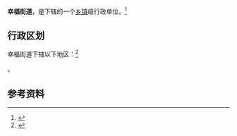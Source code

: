 {{中国乡级行政区|32/06/11/006/000}}

'''幸福街道'''，是{{PRC admin/fullname|32/06/11/006/000|3}}下辖的一个[[乡镇|乡镇]]级行政单位。<ref>{{PRC admin/ref sgc|{{PRC admin/parent|32/06/11/006/000}}}}</ref>

== 行政区划 ==

幸福街道下辖以下地区：<ref>{{PRC admin/ref sgc|32/06/11/006/000}}</ref>

{{PRC admin/children|32/06/11/006/000}}。

== 参考资料 ==

{{reflist}}

{{行政区划小作品}}
{{PRC admin/navcat|32/06/11/006/000}}